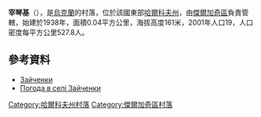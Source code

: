 {{coord|50|3|19|N|36|8|19|E|scale:100000_region:UA|display=title}}

'''宰琴基'''（{{lang-uk|Зайченки}}），是[[烏克蘭|烏克蘭]]的村落，位於該國東部[[哈爾科夫州|哈爾科夫州]]，由[[傑爾加奇區_(烏克蘭)|傑爾加奇區]]負責管轄，始建於1938年，面積0.04平方公里，海拔高度161米，2001年人口19，人口密度每平方公里527.8人。

==參考資料==
* [http://w1.c1.rada.gov.ua/pls/z7502/A005?rdat1=09.01.2009&rf7571=32938 Зайченки]{{dead link|date=2017年12月 |bot=InternetArchiveBot |fix-attempted=yes }}
* [http://weather.in.ua/ua/har'kovskaja/8258 Погода в селі Зайченки]{{Wayback|url=http://weather.in.ua/ua/har'kovskaja/8258 |date=20160323025317 }}

{{DEFAULTSORT:Зайченки}}
[[Category:哈爾科夫州村落|Category:哈爾科夫州村落]]
[[Category:傑爾加奇區村落|Category:傑爾加奇區村落]]


{{Kharkiv-geo-stub}}